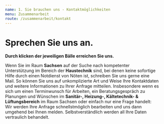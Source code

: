 ```yaml
---
name: 1. Sie brauchen uns - Kontaktmöglichkeiten
menu: Zusammenarbeit
route: /zusammenarbeit/kontakt
---
```



# Sprechen Sie uns an.

**Durch klicken der jeweiligen Bälle erreichen Sie uns.**

<Kontakt />

Wenn Sie im Raum **Sachsen** auf der Suche nach kompetenter Unterstützung im
Bereich der **Haustechnik** sind, bei denen keine sofortige Hilfe durch
einen Notdienst von Nöten ist, schreiben Sie uns gerne eine Mail. So können Sie uns auf unkomplizierte Art und Weise
Ihre Kontaktdaten und weitere Informationen zu Ihrer Anfrage mitteilen.
Insbesondere wenn es sich um einen Terminwunsch für Arbeiten, ein
Beratungsgespräch zu Planungen und Wünschen im **Sanitär-, Heizung-,
Kältetechnik- &amp; Lüftungsbereich** im Raum Sachsen oder einfach nur
eine Frage handelt: Wir werden Ihre Anfrage schnellstmöglich bearbeiten
und uns dann umgehend bei Ihnen melden. Selbstverständlich werden all
Ihre Daten vertraulich behandelt.

<Kontaktdaten />
